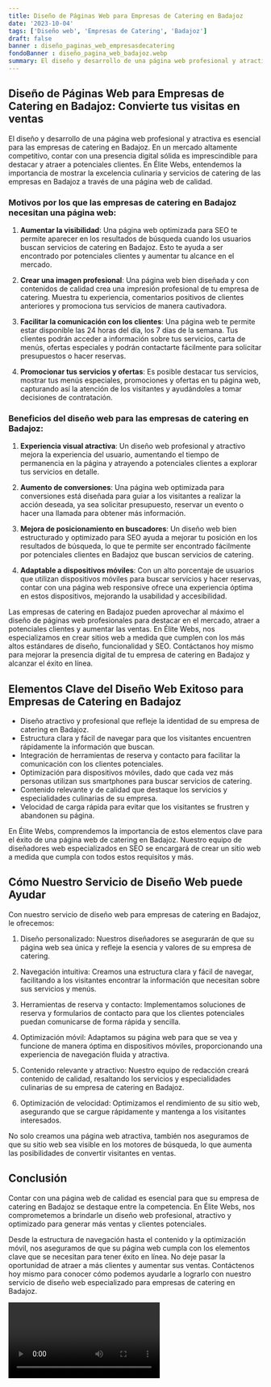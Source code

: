 ```yaml
---
title: Diseño de Páginas Web para Empresas de Catering en Badajoz
date: '2023-10-04'
tags: ['Diseño web', 'Empresas de Catering', 'Badajoz']
draft: false
banner : diseño_paginas_web_empresasdecatering
fondoBanner : diseño_pagina_web_badajoz.webp
summary: El diseño y desarrollo de una página web profesional y atractiva es esencial para las empresas de catering en Badajoz. En un mercado altamente competitivo, contar con una presencia digital sólida es imprescindible para destacar y atraer a potenciales clientes. En Élite Webs, entendemos la importancia de mostrar la excelencia culinaria y servicios de catering de las empresas en Badajoz a través de una página web de calidad.
---
```


## Diseño de Páginas Web para Empresas de Catering en Badajoz: Convierte tus visitas en ventas

El diseño y desarrollo de una página web profesional y atractiva es esencial para las empresas de catering en Badajoz. En un mercado altamente competitivo, contar con una presencia digital sólida es imprescindible para destacar y atraer a potenciales clientes. En Élite Webs, entendemos la importancia de mostrar la excelencia culinaria y servicios de catering de las empresas en Badajoz a través de una página web de calidad.

### Motivos por los que las empresas de catering en Badajoz necesitan una página web:

1. **Aumentar la visibilidad**: Una página web optimizada para SEO te permite aparecer en los resultados de búsqueda cuando los usuarios buscan servicios de catering en Badajoz. Esto te ayuda a ser encontrado por potenciales clientes y aumentar tu alcance en el mercado.

2. **Crear una imagen profesional**: Una página web bien diseñada y con contenidos de calidad crea una impresión profesional de tu empresa de catering. Muestra tu experiencia, comentarios positivos de clientes anteriores y promociona tus servicios de manera cautivadora.

3. **Facilitar la comunicación con los clientes**: Una página web te permite estar disponible las 24 horas del día, los 7 días de la semana. Tus clientes podrán acceder a información sobre tus servicios, carta de menús, ofertas especiales y podrán contactarte fácilmente para solicitar presupuestos o hacer reservas.

4. **Promocionar tus servicios y ofertas**: Es posible destacar tus servicios, mostrar tus menús especiales, promociones y ofertas en tu página web, capturando así la atención de los visitantes y ayudándoles a tomar decisiones de contratación.

### Beneficios del diseño web para las empresas de catering en Badajoz:

1. **Experiencia visual atractiva**: Un diseño web profesional y atractivo mejora la experiencia del usuario, aumentando el tiempo de permanencia en la página y atrayendo a potenciales clientes a explorar tus servicios en detalle.

2. **Aumento de conversiones**: Una página web optimizada para conversiones está diseñada para guiar a los visitantes a realizar la acción deseada, ya sea solicitar presupuesto, reservar un evento o hacer una llamada para obtener más información.

3. **Mejora de posicionamiento en buscadores**: Un diseño web bien estructurado y optimizado para SEO ayuda a mejorar tu posición en los resultados de búsqueda, lo que te permite ser encontrado fácilmente por potenciales clientes en Badajoz que buscan servicios de catering.

4. **Adaptable a dispositivos móviles**: Con un alto porcentaje de usuarios que utilizan dispositivos móviles para buscar servicios y hacer reservas, contar con una página web responsive ofrece una experiencia óptima en estos dispositivos, mejorando la usabilidad y accesibilidad.

Las empresas de catering en Badajoz pueden aprovechar al máximo el diseño de páginas web profesionales para destacar en el mercado, atraer a potenciales clientes y aumentar las ventas. En Élite Webs, nos especializamos en crear sitios web a medida que cumplen con los más altos estándares de diseño, funcionalidad y SEO. Contáctanos hoy mismo para mejorar la presencia digital de tu empresa de catering en Badajoz y alcanzar el éxito en línea.

<GifSeo />

<Cta />

## Elementos Clave del Diseño Web Exitoso para Empresas de Catering en Badajoz

- Diseño atractivo y profesional que refleje la identidad de su empresa de catering en Badajoz.
- Estructura clara y fácil de navegar para que los visitantes encuentren rápidamente la información que buscan.
- Integración de herramientas de reserva y contacto para facilitar la comunicación con los clientes potenciales.
- Optimización para dispositivos móviles, dado que cada vez más personas utilizan sus smartphones para buscar servicios de catering.
- Contenido relevante y de calidad que destaque los servicios y especialidades culinarias de su empresa.
- Velocidad de carga rápida para evitar que los visitantes se frustren y abandonen su página.

En Élite Webs, comprendemos la importancia de estos elementos clave para el éxito de una página web de catering en Badajoz. Nuestro equipo de diseñadores web especializados en SEO se encargará de crear un sitio web a medida que cumpla con todos estos requisitos y más.

## Cómo Nuestro Servicio de Diseño Web puede Ayudar

Con nuestro servicio de diseño web para empresas de catering en Badajoz, le ofrecemos:

1. Diseño personalizado: Nuestros diseñadores se asegurarán de que su página web sea única y refleje la esencia y valores de su empresa de catering.

2. Navegación intuitiva: Creamos una estructura clara y fácil de navegar, facilitando a los visitantes encontrar la información que necesitan sobre sus servicios y menús.

3. Herramientas de reserva y contacto: Implementamos soluciones de reserva y formularios de contacto para que los clientes potenciales puedan comunicarse de forma rápida y sencilla.

4. Optimización móvil: Adaptamos su página web para que se vea y funcione de manera óptima en dispositivos móviles, proporcionando una experiencia de navegación fluida y atractiva.

5. Contenido relevante y atractivo: Nuestro equipo de redacción creará contenido de calidad, resaltando los servicios y especialidades culinarias de su empresa de catering en Badajoz.

6. Optimización de velocidad: Optimizamos el rendimiento de su sitio web, asegurando que se cargue rápidamente y mantenga a los visitantes interesados.

No solo creamos una página web atractiva, también nos aseguramos de que su sitio web sea visible en los motores de búsqueda, lo que aumenta las posibilidades de convertir visitantes en ventas.

## Conclusión

Contar con una página web de calidad es esencial para que su empresa de catering en Badajoz se destaque entre la competencia. En Élite Webs, nos comprometemos a brindarle un diseño web profesional, atractivo y optimizado para generar más ventas y clientes potenciales.

Desde la estructura de navegación hasta el contenido y la optimización móvil, nos aseguramos de que su página web cumpla con los elementos clave que se necesitan para tener éxito en línea. No deje pasar la oportunidad de atraer a más clientes y aumentar sus ventas. Contáctenos hoy mismo para conocer cómo podemos ayudarle a lograrlo con nuestro servicio de diseño web especializado para empresas de catering en Badajoz.

<Video />

<CtaBot job='Empresas de Catering' city='Badajoz'/>

<Gmaps query='Badajoz+españa+maps' />